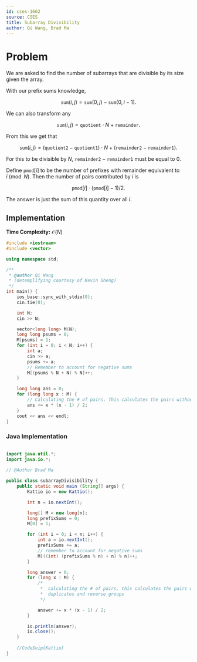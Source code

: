 ```yaml
---
id: cses-1662
source: CSES
title: Subarray Divisibility
author: Qi Wang, Brad Ma
---
```


# Problem

We are asked to find the number of subarrays that are divisible by its size
given the array.

<Spoiler title="Solution">

With our prefix sums knowledge,

$$
\texttt{sum}(i, j) = \texttt{sum}(0, j) - \texttt{sum}(0, i-1).
$$

We can also transform any

$$
\texttt{sum}(i, j) = \texttt{quotient} \cdot N + \texttt{remainder}.
$$

From this we get that

$$
\texttt{sum}(i, j) = (\texttt{quotient2} - \texttt{quotient1}) \cdot N + (\texttt{remainder2} - \texttt{remainder1}).
$$

For this to be divisible by $N$, $\texttt{remainder2} - \texttt{remainder1}$
must be equal to $0$.

Define $\texttt{pmod}[i]$ to be the number of prefixes with remainder equivalent
to $i\pmod{N}$. Then the number of pairs contributed by $i$ is

$$
\texttt{pmod}[i] \cdot (\texttt{pmod}[i] - 1) / 2.
$$

The answer is just the sum of this quantity over all $i$.
## Implementation
**Time Complexity:** $\mathcal{O}(N)$

<LanguageSection>
<CPPSection>
	
```cpp
#include <iostream>
#include <vector>

using namespace std;

/**
 * @author Qi Wang
 * (detemplifying courtesy of Kevin Sheng)
 */
int main() {
	ios_base::sync_with_stdio(0);
	cin.tie(0);

	int N;
	cin >> N;

	vector<long long> M(N);
	long long psums = 0;
	M[psums] = 1;
	for (int i = 0; i < N; i++) {
		int a;
		cin >> a;
		psums += a;
		// Remember to account for negative sums
		M[(psums % N + N) % N]++;
	}

	long long ans = 0;
	for (long long x : M) {
		// Calculating the # of pairs. This calculates the pairs without duplicates and reverse groups.
		ans += x * (x - 1) / 2;
	}
	cout << ans << endl;
}
```
</CPPSection>
	
<JavaSection>
	
### Java Implementation
	
```java

import java.util.*;
import java.io.*;
	
// @Author Brad Ma

public class subarrayDivisibility {
	public static void main (String[] args) {
		Kattio io = new Kattio();

		int n = io.nextInt();

		long[] M = new long[n];
		long prefixSums = 0;
		M[0] = 1;

		for (int i = 0; i < n; i++) {
			int a = io.nextInt();
			prefixSums += a;
			// remember to account for negative sums
			M[((int) (prefixSums % n) + n) % n]++;
		}

		long answer = 0;
		for (long x : M) {
			/*
			 *  calculating the # of pairs, this calculates the pairs without
			 *  duplicates and reverse groups
			 */

			answer += x * (x - 1) / 2;
		}

		io.println(answer);
		io.close();
	}
				      
	//CodeSnip{Kattio}
}

```	
</JavaSection>
	
</LanguageSection>

